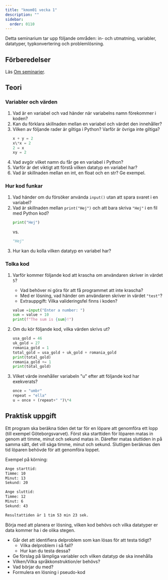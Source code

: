 ```yaml
---
title: "kmom01 vecka 1"
description: ""
sidebar:
  order: 0110
---
```



Detta seminarium tar upp följande områden: in- och utmatning, variabler, datatyper, typkonvertering och problemlösning.

## Förberedelser

Läs [Om seminarier](../).

## Teori

### Variabler och värden
1. Vad är en variabel och vad händer när variabelns namn förekommer i koden?
1. Kan du förklara skillnaden mellan en variabel och värdet den innehåller?
1. Vilken av följande rader är giltiga i Python? Varför är övriga inte giltiga?
    ```python
    x + y = 2
    x\*x = 2
    2 = x
    xy = 2
    ```
1. Vad avgör vilket namn du får ge en variabel i Python?
1. Varför är det viktigt att förstå vilken datatyp en variabel har?
1. Vad är skillnaden mellan en int, en float och en str? Ge exempel.

### Hur kod funkar
1. Vad händer om du försöker använda `input()` utan att spara svaret i en variabel?
1. Vad är skillnaden mellan `print("Hej")` och att bara skriva `"Hej"` i en fil med Python kod?
    ```python
    print("Hej")
    ```
    vs.
    ```python
    "Hej"
    ```
1. <Icon name="magnifier" class="inline-icon" label="Search for answer" /> Hur kan du kolla vilken datatyp en variabel har?
 

### <Icon name="open-book" class="inline-icon" label="Interpret code" /> Tolka kod

1. Varför kommer följande kod att krascha om användaren skriver in värdet `5`?
    - Vad behöver ni göra för att få programmet att inte krascha?
    - Med er lösning, vad händer om användaren skriver in värdet `"test"`?
    - Extrauppgift: Vilka valideringsfel finns i koden?
    ```python
    value =input("Enter a number: ")
    sum = value + 10
    print(f"The sum is {sum}!")
    ```

1. Om du kör följande kod, vilka värden skrivs ut?
    ```python
    usa_gold = 46
    uk_gold = 27
    romania_gold = 1
    total_gold = usa_gold + uk_gold + romania_gold
    print(total_gold)
    romania_gold += 1
    print(total_gold)
    ```

1. Vilket värde innehåller variabeln "u" efter att följande kod har exekverats?
    ```python
    once = "umbr"
    repeat = "ella"
    u = once + (repeat+" ")\*4
    ```


## <Icon name="seti:python" class="inline-icon" label="Write code" /> Praktisk uppgift

Ett program ska beräkna tiden det tar för en löpare att genomföra ett lopp (till exempel Göteborgsvarvet). Först ska starttiden för löparen matas in genom att timme, minut och sekund matas in. Därefter matas sluttiden in på samma sätt, det vill säga timme, minut och sekund. Slutligen beräknas den tid löparen behövde för att genomföra loppet.

Exempel på körning:
```bash
Ange starttid: 
Timme: 10
Minut: 13
Sekund: 20

Ange sluttid:
Timme: 12
Minut: 6
Sekund: 43

Resultattiden är 1 tim 53 min 23 sek.
```

Börja med att planera er lösning, vilken kod behövs och vilka datatyper er data kommer ha i de olika stegen.

- Går det att identifiera delproblem som kan lösas för att testa tidigt?
  - Vilka delproblem i så fall?
  - Hur kan du testa dessa?
- Ge förslag på lämpliga variabler och vilken datatyp de ska innehålla
- Vilken/Vilka språkkonstruktion/er behövs?
- Vad börjar du med?
- Formulera en lösning i pseudo-kod
